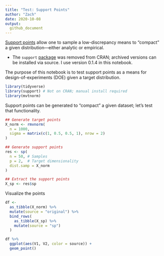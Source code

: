 ```yaml
---
title: "Test: Support Points"
author: "Zach"
date: 2020-10-08
output:
  github_document
---
```


[Support points](https://arxiv.org/abs/1609.01811) allow one to sample a low-discrepancy means to "compact" a given distribution---either analytic or empirical.

- The `support` [package](https://cran.r-project.org/web/packages/support/index.html) was removed from CRAN; archived versions can be installed via source. I use version 0.1.4 in this notebook.

The purpose of this notebook is to test support points as a means for design-of-experiments (DOE) given a target distribution.

```r
library(tidyverse)
library(support) # Not on CRAN; manual install required
library(mvtnorm)
```

Support points can be generated to "compact" a given dataset; let's test that functionality.

```r
## Generate target points
X_norm <- rmvnorm(
  n = 1000,
  sigma = matrix(c(1, 0.5, 0.5, 1), nrow = 2)
)

## Generate support points
res <- sp(
  n = 50, # Samples
  p = 2,  # Target dimensionality
  dist.samp = X_norm
)

## Extract the support points
X_sp <- res$sp
```

Visualize the points

```r
df <-
  as_tibble(X_norm) %>%
  mutate(source = "original") %>%
  bind_rows(
    as_tibble(X_sp) %>%
    mutate(source = "sp")
  )

df %>%
  ggplot(aes(V1, V2, color = source)) +
  geom_point()
```

